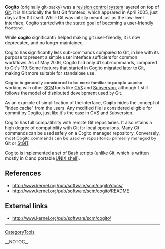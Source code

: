 <b>Cogito</b> (originally git-pasky) was a [[WikiPedia:Revision_control|revision control system]] layered on top of [[Git]].  It is historically the first Git frontend, which appeared in April 2005, just days after Git itself.  While Git was initially meant just as the low-level interface, Cogito started with the stated goal of becoming a user-friendly frontend.

While <b>cogito</b> significantly helped making git user-friendly, it is now deprecated, and no longer maintained.

Cogito has significantly less sub-commands compared to Git, in line with its purpose to present a simple user interface sufficient for common workflows.  As of May 2006, Cogito had only 41 sub-commands, compared to Git's 119.  Some features that started in Cogito migrated later to Git, making Git more suitable for standalone use.

Cogito is generally considered to be more familiar to people used to working with other [[SCM]] tools like [[WikiPedia:Concurrent_Versions_System|CVS]] and [[WikiPedia:Subversion_(software)|Subversion]], although it still follows the model of distributed development used by Git.

As an example of simplification of the interface, Cogito hides the concept of "index cache" from the users.  Any modified file is considered eligible for commit by Cogito, just like it's the case in CVS and Subversion.

Cogito has full compatibility with remote Git repositories.  It also retains a high degree of compatibility with Git for local operations.  Many Git commands can be used safely on a Cogito managed repository.  Conversely, most Cogito commands can be used on repositories primarily managed by Git or [[StGIT]].

Cogito is implemented a set of [[WikiPedia:Bash|Bash]] scripts (unlike Git, which is written mostly in C and portable [[WikiPedia:Unix_shell|UNIX shell]]).

== References ==
* http://www.kernel.org/pub/software/scm/cogito/docs/
* http://www.kernel.org/pub/software/scm/cogito/README

== External links ==
* http://www.kernel.org/pub/software/scm/cogito/

----
[[CategoryTools]]

__NOTOC__